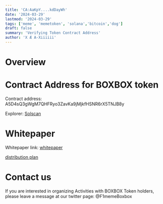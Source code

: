 ```yaml
---
title: 'CA:AaKpY....kdDayWh'
date: '2024-03-29'
lastmod: '2024-03-29'
tags: ['meme', 'memetoken', 'solana','bitcoin','dog']
draft: false
summary: 'Verifying Token Contract Address'
author: 'X Æ A-Xiiiiii'
---
```


# Overview

<TOCInline toc={props.toc} exclude="Overview" toHeading={2} />


# Contract Address for BOXBOX token 

Contract address: A5D4sQ3gWgM7QHFRyo3ZavKa9jMjkfHSNR6rX5TNJB8y

Explorer:  [Solscan](https://solscan.io/token/A5D4sQ3gWgM7QHFRyo3ZavKa9jMjkfHSNR6rX5TNJB8y#txs)



# Whitepaper

Whitepaper link: [whitepaper ](https://github.com/starsseed/memetoken/blob/main/whitepaper.md)


[distribution plan ](https://github.com/starsseed/memetoken/blob/main/distribution-plan.md) 


# Contact us 

If you are interested in organizing Activities with BOXBOX Token holders, please leave a message at our twitter page: @F1memeBoxbox
